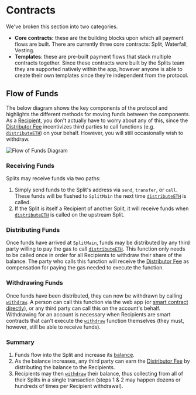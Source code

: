# Contracts

We've broken this section into two categories.

- **Core contracts:** these are the building blocks upon which all payment flows
  are built. There are currently three core contracts: Split, Waterfall,
  Vesting.
- **Templates**: these are pre-built payment flows that stack multiple contracts
  together. Since these contracts were built by the Splits team they are
  supported natively within the app, however anyone is able to create their own
  templates since they're independent from the protocol.

## Flow of Funds

The below diagram shows the key components of the protocol and highlights the
different methods for moving funds between the components. As a
[Recipient](/core-concepts#recipient), you don't actually have to worry about
any of this, since the [Distributor Fee](/core-concepts#distributor-fee)
incentivizes third parties to call functions (e.g.
[`distributeETH`](/smartcontracts/SplitMain#distributeeth)) on your behalf.
However, you will still occasionally wish to withdraw.

![Flow of Funds Diagram](/flow-of-funds.png)

### Receiving Funds

Splits may receive funds via two paths:

1. Simply send funds to the Split's address via `send`, `transfer`, or `call`.
   These funds will be flushed to `SplitMain` the next time
   [`distributeETH`](/smartcontracts/SplitMain#distributeeth) is called.
1. If the Split is itself a Recipient of another Split, it will receive funds
   when [`distributeETH`](/smartcontracts/SplitMain#distributeeth) is called on
   the upstream Split.

### Distributing Funds

Once funds have arrived at `SplitMain`, funds may be distributed by any third
party willing to pay the gas to call
[`distributeETH`](/smartcontracts/SplitMain#distributeeth). This function only
needs to be called once in order for all Recipients to withdraw their share of
the balance. The party who calls this function will receive the
[Distributor Fee](/core-concepts#distributor-fee) as compensation for paying the
gas needed to execute the function.

### Withdrawing Funds

Once funds have been distributed, they can now be withdrawn by calling
[`withdraw`](/smartcontracts/SplitMain#withdraw). A person can call this
function via the web app (or
[smart contract directly](https://etherscan.io/address/0x2ed6c4B5dA6378c7897AC67Ba9e43102Feb694EE#writeContract#F11)),
or any third party can call this on the account's behalf. Withdrawing for an
account is necessary when Recipients are smart contracts that can't execute the
[`withdraw`](/smartcontracts/SplitMain#withdraw) function themselves (they must,
however, still be able to receive funds).

### Summary

1. Funds flow into the Split and increase its [balance](/core-concepts#balance).
2. As the balance increases, any third party can earn the
   [Distributor Fee](/core-concepts#distributor-fee) by distributing the balance
   to the Recipients.
3. Recipients may then [`withdraw`](/smartcontracts/SplitMain#withdraw) their
   balance, thus collecting from all of their Splits in a single transaction
   (steps 1 & 2 may happen dozens or hundreds of times per Recipient
   withdrawal).
